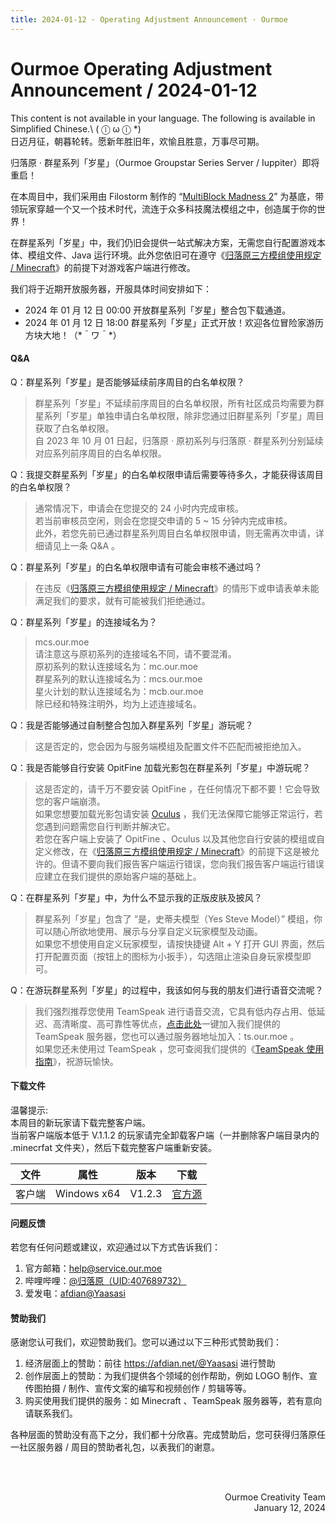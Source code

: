 ```yaml
---
title: 2024-01-12 · Operating Adjustment Announcement · Ourmoe
---
```




# Ourmoe Operating Adjustment Announcement / 2024-01-12

<Callout type="error" emoji="️🚫">
  This content is not available in your language. The following is available in Simplified Chinese.\
   ( ⓛ ω ⓛ &#42;)
</Callout>

<br />
日迈月征，朝暮轮转。愿新年胜旧年，欢愉且胜意，万事尽可期。

归落原 · 群星系列「岁星」（Ourmoe Groupstar Series Server / Iuppiter）即将重启！

在本周目中，我们采用由 Filostorm 制作的 “[MultiBlock Madness 2](https://www.curseforge.com/minecraft/modpacks/multiblock-madness-2)” 为基底，带领玩家穿越一个又一个技术时代，流连于众多科技魔法模组之中，创造属于你的世界！

在群星系列「岁星」中，我们仍旧会提供一站式解决方案，无需您自行配置游戏本体、模组文件、Java 运行环境。此外您依旧可在遵守《[归落原三方模组使用规定 / Minecraft](../../docs/rules/allowed_modifications)》的前提下对游戏客户端进行修改。

我们将于近期开放服务器，开服具体时间安排如下：

- 2024 年 01 月 12 日 00:00 开放群星系列「岁星」整合包下载通道。
- 2024 年 01 月 12 日 18:00 群星系列「岁星」正式开放！欢迎各位冒险家游历方块大地！（&#42;＾ワ＾&#42;） 


#### Q&A

Q：群星系列「岁星」是否能够延续前序周目的白名单权限？
> 群星系列「岁星」不延续前序周目的白名单权限，所有社区成员均需要为群星系列「岁星」单独申请白名单权限，除非您通过旧群星系列「岁星」周目获取了白名单权限。\
> 自 2023 年 10 月 01 日起，归落原 · 原初系列与归落原 · 群星系列分别延续对应系列前序周目的白名单权限。

Q：我提交群星系列「岁星」的白名单权限申请后需要等待多久，才能获得该周目的白名单权限？
> 通常情况下，申请会在您提交的 24 小时内完成审核。\
> 若当前审核员空闲，则会在您提交申请的 5 ~ 15 分钟内完成审核。\
> 此外，若您先前已通过群星系列周目白名单权限申请，则无需再次申请，详细请见上一条 Q&A 。

Q：群星系列「岁星」的白名单权限申请有可能会审核不通过吗？
> 在违反《[归落原三方模组使用规定 / Minecraft](../../docs/rules/allowed_modifications)》的情形下或申请表单未能满足我们的要求，就有可能被我们拒绝通过。

Q：群星系列「岁星」的连接域名为？
> mcs.our.moe\
> 请注意这与原初系列的连接域名不同，请不要混淆。\
> 原初系列的默认连接域名为：mc.our.moe\
> 群星系列的默认连接域名为：mcs.our.moe\
> 星火计划的默认连接域名为：mcb.our.moe\
> 除已经和特殊注明外，均为上述连接域名。

Q：我是否能够通过自制整合包加入群星系列「岁星」游玩呢？
> 这是否定的，您会因为与服务端模组及配置文件不匹配而被拒绝加入。

Q：我是否能够自行安装 OpitFine 加载光影包在群星系列「岁星」中游玩呢？
> 这是否定的，请千万不要安装 OpitFine ，在任何情况下都不要！它会导致您的客户端崩溃。\
> 如果您想要加载光影包请安装 [Oculus](https://modrinth.com/mod/oculus) ，我们无法保障它能够正常运行，若您遇到问题需您自行判断并解决它。\
> 若您在客户端上安装了 OpitFine 、Oculus 以及其他您自行安装的模组或自定义修改，在《[归落原三方模组使用规定 / Minecraft](../../docs/rules/allowed_modifications)》的前提下这是被允许的。但请不要向我们报告客户端运行错误，您向我们报告客户端运行错误应建立在我们提供的原始客户端的基础上。

Q：在群星系列「岁星」中，为什么不显示我的正版皮肤及披风？
> 群星系列「岁星」包含了 “是，史蒂夫模型（Yes Steve Model）” 模组，你可以随心所欲地使用、展示与分享自定义玩家模型及动画。\
> 如果您不想使用自定义玩家模型，请按快捷键 Alt + Y 打开 GUI 界面，然后打开配置页面（按钮上的图标为小扳手），勾选阻止渲染自身玩家模型即可。

Q：在游玩群星系列「岁星」的过程中，我该如何与我的朋友们进行语音交流呢？
> 我们强烈推荐您使用 TeamSpeak 进行语音交流，它具有低内存占用、低延迟、高清晰度、高可靠性等优点，[点击此处](ts3server:/ts.our.moe)一键加入我们提供的 TeamSpeak 服务器，您也可以通过服务器地址加入：ts.our.moe 。\
> 如果您还未使用过 TeamSpeak ，您可查阅我们提供的《[TeamSpeak 使用指南](../../docs/wiki/teamspeak_user_guide)》，祝游玩愉快。


#### 下载文件

温馨提示:\
本周目的新玩家请下载完整客户端。\
当前客户端版本低于 V.1.1.2 的玩家请完全卸载客户端（一并删除客户端目录内的 .minecrfat 文件夹），然后下载完整客户端重新安装。

| 文件 | 属性 | 版本 | 下载 |
| :----: | :----: | :----: | :----: |
| 客户端 | Windows x64 | V1.2.3 | [官方源](https://drive.weixin.qq.com/s?k=AJgATAeAAAowMbwdiF) |


#### 问题反馈

若您有任何问题或建议，欢迎通过以下方式告诉我们：

1. 官方邮箱：help@service.our.moe
2. 哔哩哔哩：[@归落原（UID:407689732）](https://space.bilibili.com/407689732)
3. 爱发电：[afdian@Yaasasi](https://afdian.net/@Yaasasi)


#### 赞助我们

感谢您认可我们，欢迎赞助我们。您可以通过以下三种形式赞助我们：

1. 经济层面上的赞助：前往 https://afdian.net/@Yaasasi 进行赞助
2. 创作层面上的赞助：为我们提供各个领域的创作帮助，例如 LOGO 制作、宣传图拍摄 / 制作、宣传文案的编写和视频创作 / 剪辑等等。
3. 购买使用我们提供的服务：如 Minecraft 、TeamSpeak 服务器等，若有意向请联系我们。

各种层面的赞助没有高下之分，我们都十分欣喜。完成赞助后，您可获得归落原任一社区服务器 / 周目的赞助者礼包，以表我们的谢意。



<br /><br /><p align="right">Ourmoe Creativity Team<br />January 12, 2024</p>